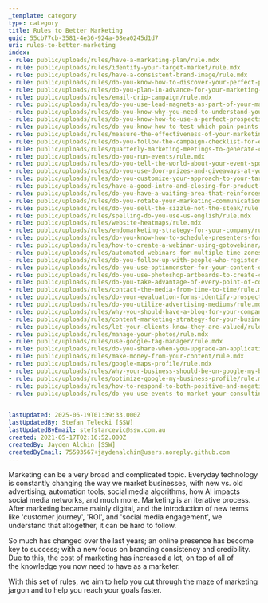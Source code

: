```yaml
---
_template: category
type: category
title: Rules to Better Marketing
guid: 55cb77cb-3581-4e36-924a-08ea0245d1d7
uri: rules-to-better-marketing
index:
- rule: public/uploads/rules/have-a-marketing-plan/rule.mdx
- rule: public/uploads/rules/identify-your-target-market/rule.mdx
- rule: public/uploads/rules/have-a-consistent-brand-image/rule.mdx
- rule: public/uploads/rules/do-you-know-how-to-discover-your-perfect-prospects-pain-points/rule.mdx
- rule: public/uploads/rules/do-you-plan-in-advance-for-your-marketing-campaigns/rule.mdx
- rule: public/uploads/rules/email-drip-campaign/rule.mdx
- rule: public/uploads/rules/do-you-use-lead-magnets-as-part-of-your-marketing-strategy/rule.mdx
- rule: public/uploads/rules/do-you-know-why-you-need-to-understand-your-perfect-prospects-pain-points/rule.mdx
- rule: public/uploads/rules/do-you-know-how-to-use-a-perfect-prospects-pain-points-in-your-online-marketing/rule.mdx
- rule: public/uploads/rules/do-you-know-how-to-test-which-pain-points-are-relevant-to-your-prospect/rule.mdx
- rule: public/uploads/rules/measure-the-effectiveness-of-your-marketing-efforts/rule.mdx
- rule: public/uploads/rules/do-you-follow-the-campaign-checklist-for-every-marketing-campaign/rule.mdx
- rule: public/uploads/rules/quarterly-marketing-meetings-to-generate-content/rule.mdx
- rule: public/uploads/rules/do-you-run-events/rule.mdx
- rule: public/uploads/rules/do-you-tell-the-world-about-your-event-sponsorship/rule.mdx
- rule: public/uploads/rules/do-you-use-door-prizes-and-giveaways-at-your-events/rule.mdx
- rule: public/uploads/rules/do-you-customize-your-approach-to-your-target-market/rule.mdx
- rule: public/uploads/rules/have-a-good-intro-and-closing-for-product-demonstrations/rule.mdx
- rule: public/uploads/rules/do-you-have-a-waiting-area-that-reinforces-your-marketing-profile/rule.mdx
- rule: public/uploads/rules/do-you-rotate-your-marketing-communications/rule.mdx
- rule: public/uploads/rules/do-you-sell-the-sizzle-not-the-steak/rule.mdx
- rule: public/uploads/rules/spelling-do-you-use-us-english/rule.mdx
- rule: public/uploads/rules/website-heatmaps/rule.mdx
- rule: public/uploads/rules/endomarketing-strategy-for-your-company/rule.mdx
- rule: public/uploads/rules/do-you-know-how-to-schedule-presenters-for-webinars/rule.mdx
- rule: public/uploads/rules/how-to-create-a-webinar-using-gotowebinar/rule.mdx
- rule: public/uploads/rules/automated-webinars-for-multiple-time-zones/rule.mdx
- rule: public/uploads/rules/do-you-follow-up-with-people-who-register-for-webinars/rule.mdx
- rule: public/uploads/rules/do-you-use-optinmonster-for-your-content-downloads/rule.mdx
- rule: public/uploads/rules/do-you-use-photoshop-artboards-to-create-campaign-images/rule.mdx
- rule: public/uploads/rules/do-you-take-advantage-of-every-point-of-contact/rule.mdx
- rule: public/uploads/rules/contact-the-media-from-time-to-time/rule.mdx
- rule: public/uploads/rules/do-your-evaluation-forms-identify-prospects/rule.mdx
- rule: public/uploads/rules/do-you-utilize-advertising-mediums/rule.mdx
- rule: public/uploads/rules/why-you-should-have-a-blog-for-your-company/rule.mdx
- rule: public/uploads/rules/content-marketing-strategy-for-your-business/rule.mdx
- rule: public/uploads/rules/let-your-clients-know-they-are-valued/rule.mdx
- rule: public/uploads/rules/manage-your-photos/rule.mdx
- rule: public/uploads/rules/use-google-tag-manager/rule.mdx
- rule: public/uploads/rules/do-you-share-when-you-upgrade-an-application/rule.mdx
- rule: public/uploads/rules/make-money-from-your-content/rule.mdx
- rule: public/uploads/rules/google-maps-profile/rule.mdx
- rule: public/uploads/rules/why-your-business-should-be-on-google-my-business/rule.mdx
- rule: public/uploads/rules/optimize-google-my-business-profile/rule.mdx
- rule: public/uploads/rules/how-to-respond-to-both-positive-and-negative-reviews-on-google-my-business/rule.mdx
- rule: public/uploads/rules/do-you-use-events-to-market-your-consulting-work/rule.mdx
  

lastUpdated: 2025-06-19T01:39:33.000Z
lastUpdatedBy: Stefan Telecki [SSW]
lastUpdatedByEmail: stefstarcevic@ssw.com.au
created: 2021-05-17T02:16:52.000Z
createdBy: Jayden Alchin [SSW]
createdByEmail: 75593567+jaydenalchin@users.noreply.github.com
---
```


Marketing can be a very broad and complicated topic. Everyday technology is constantly changing the way we market businesses, with new vs. old advertising, automation tools, social media algorithms, how AI impacts social media networks, and much more. Marketing is an iterative process. After marketing became mainly digital, and the introduction of new terms like 'customer journey', 'ROI', and 'social media engagement', we understand that altogether, it can be hard to follow.

So much has changed over the last years; an online presence has become key to success; with a new focus on branding consistency and credibility. Due to this, the cost of marketing has increased a lot, on top of all of the knowledge you now need to have as a marketer.

With this set of rules, we aim to help you cut through the maze of marketing jargon and to help you reach your goals faster.
